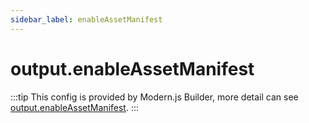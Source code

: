 ```yaml
---
sidebar_label: enableAssetManifest
---
```


# output.enableAssetManifest

:::tip
This config is provided by Modern.js Builder, more detail can see [output.enableAssetManifest](https://modernjs.dev/builder/en/api/config-output.html#outputenableassetmanifest).
:::


<Main />
